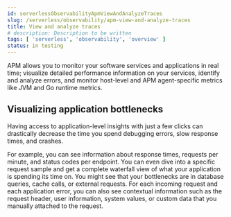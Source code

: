 ```yaml
---
id: serverlessObservabilityApmViewAndAnalyzeTraces
slug: /serverless/observability/apm-view-and-analyze-traces
title: View and analyze traces
# description: Description to be written
tags: [ 'serverless', 'observability', 'overview' ]
status: in testing
---
```



APM allows you to monitor your software services and applications in real time;
visualize detailed performance information on your services,
identify and analyze errors,
and monitor host-level and APM agent-specific metrics like JVM and Go runtime metrics.

## Visualizing application bottlenecks

Having access to application-level insights with just a few clicks can drastically decrease the time you spend
debugging errors, slow response times, and crashes.

For example, you can see information about response times, requests per minute, and status codes per endpoint.
You can even dive into a specific request sample and get a complete waterfall view of what your application is spending its time on.
You might see that your bottlenecks are in database queries, cache calls, or external requests.
For each incoming request and each application error,
you can also see contextual information such as the request header, user information,
system values, or custom data that you manually attached to the request.


<Feedback slug="/serverless/observability/apm-view-and-analyze-traces" />
